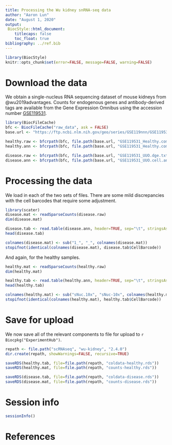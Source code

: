 ```yaml
---
title: Processing the Wu kidney snRNA-seq data
author: "Aaron Lun"
date: "August 1, 2020"
output: 
 BiocStyle::html_document:
    titlecaps: false
    toc_float: true
bibliography: ../ref.bib
---
```


```r
library(BiocStyle)
knitr::opts_chunk$set(error=FALSE, message=FALSE, warning=FALSE)
```

# Download the data

We obtain a single-nucleus RNA sequencing dataset of mouse kidneys from @wu2019advantages.
Counts for endogenous genes and antibody-derived tags are available from the Gene Expression Omnibus
using the accession number [GSE119531](https://www.ncbi.nlm.nih.gov/geo/query/acc.cgi?acc=GSE119531).

```r
library(BiocFileCache)
bfc <- BiocFileCache("raw_data", ask = FALSE)
base.url <- "https://ftp.ncbi.nlm.nih.gov/geo/series/GSE119nnn/GSE119531/suppl"

healthy.raw <- bfcrpath(bfc, file.path(base.url, "GSE119531_Healthy.combined.dge.txt.gz"))
healthy.ann <- bfcrpath(bfc, file.path(base.url, "GSE119531_Healthy.combined.cell.annotation.txt.gz"))

disease.raw <- bfcrpath(bfc, file.path(base.url, "GSE119531_UUO.dge.txt.gz"))
disease.ann <- bfcrpath(bfc, file.path(base.url, "GSE119531_UUO.cell.annotation.txt.gz"))
```

# Processing the data

We load in each of the two sets of files.
There are some mild discrepancies with the cell barcodes that require some adjustment.

```r
library(scater)
disease.mat <- readSparseCounts(disease.raw)
dim(disease.mat)

disease.tab <- read.table(disease.ann, header=TRUE, sep="\t", stringsAsFactors=FALSE)
head(disease.tab)

colnames(disease.mat) <- sub("1_", "_", colnames(disease.mat))
stopifnot(identical(colnames(disease.mat), disease.tab$CellBarcode))
```

And again, for the healthy samples.

```r
healthy.mat <- readSparseCounts(healthy.raw)
dim(healthy.mat)

healthy.tab <- read.table(healthy.ann, header=TRUE, sep="\t", stringsAsFactors=FALSE)
head(healthy.tab)

colnames(healthy.mat) <- sub("sNuc.10x", "sNuc-10x", colnames(healthy.mat))
stopifnot(identical(colnames(healthy.mat), healthy.tab$CellBarcode))
```

# Save for upload
 
We now save all of the relevant components to file for upload to `r Biocpkg("ExperimentHub")`.

```r
repath <- file.path("scRNAseq", "wu-kidney", "2.4.0")
dir.create(repath, showWarnings=FALSE, recursive=TRUE)

saveRDS(healthy.tab, file=file.path(repath, "coldata-healthy.rds"))
saveRDS(healthy.mat, file=file.path(repath, "counts-healthy.rds"))

saveRDS(disease.tab, file=file.path(repath, "coldata-disease.rds"))
saveRDS(disease.mat, file=file.path(repath, "counts-disease.rds"))
```

# Session info

```r
sessionInfo()
```

# References
